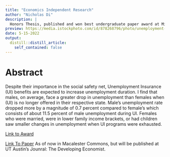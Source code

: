 ```yaml
---
title: "Economics Independent Research"
author: "Nicholas Di"
description: | 
  Honors Thesis, published and won best undergraduate paper award at Minnesota Economics Association 2022 Conference!
preview: https://media.istockphoto.com/id/878268796/photo/unemployment-claim-form-on-an-office-table.jpg?s=612x612&w=0&k=20&c=mGQYtO9B-Gi5B4MQPHLfgvYT3KE9HNjtlVhejOCUDr8=
date: 5-15-2022
output:
  distill::distill_article:
    self_contained: false
---
```


# Abstract

Despite their importance in the social safety net, Unemployment Insurance (UI) benefits
are expected to increase unemployment duration. I find that males, on average, face a greater
drop in unemployment than females when (UI) is no longer offered in their respective state.
Male’s unemployment rate dropped more by a magnitude of 0.7 percent compared to female’s
which consists of about 11.5 percent of male unemployment during UI. Females who were
married, were in lower family income brackets, or had children saw smaller changes in
unemployment when UI programs were exhausted.

[Link to Award](https://mea.sites.grinnell.edu/annual-meetings/undergraduate-award-winners/)

[Link To Paper](https://digitalcommons.macalester.edu/economics_honors_projects/111/) As of now in Macalester Commons, but will be published at UT Austin's Jounral: The Developing Economist. 